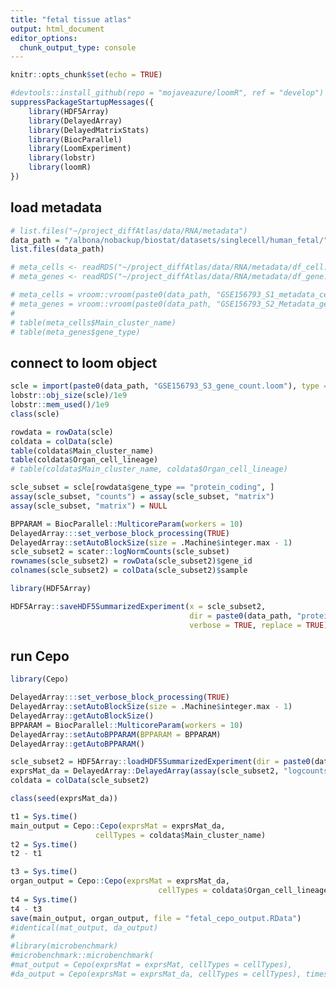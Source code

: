 ```yaml
---
title: "fetal tissue atlas"
output: html_document
editor_options: 
  chunk_output_type: console
---
```


```r
knitr::opts_chunk$set(echo = TRUE)
```

```r
#devtools::install_github(repo = "mojaveazure/loomR", ref = "develop")
suppressPackageStartupMessages({
    library(HDF5Array)
    library(DelayedArray)
    library(DelayedMatrixStats)
    library(BiocParallel)
    library(LoomExperiment)
    library(lobstr)
    library(loomR)
})
```

## load metadata
```r
# list.files("~/project_diffAtlas/data/RNA/metadata")
data_path = "/albona/nobackup/biostat/datasets/singlecell/human_fetal/"
list.files(data_path)

# meta_cells <- readRDS("~/project_diffAtlas/data/RNA/metadata/df_cell.RDS")
# meta_genes <- readRDS("~/project_diffAtlas/data/RNA/metadata/df_gene.RDS")

# meta_cells = vroom::vroom(paste0(data_path, "GSE156793_S1_metadata_cells.txt.gz"), delim = ",")
# meta_genes = vroom::vroom(paste0(data_path, "GSE156793_S2_Metadata_genes.txt.gz"), delim = ",")
# 
# table(meta_cells$Main_cluster_name)
# table(meta_genes$gene_type)
```

## connect to loom object

```r
scle = import(paste0(data_path, "GSE156793_S3_gene_count.loom"), type = "SingleCellLoomExperiment")
lobstr::obj_size(scle)/1e9
lobstr::mem_used()/1e9
class(scle)

rowdata = rowData(scle)
coldata = colData(scle)
table(coldata$Main_cluster_name)
table(coldata$Organ_cell_lineage)
# table(coldata$Main_cluster_name, coldata$Organ_cell_lineage)

scle_subset = scle[rowdata$gene_type == "protein_coding", ]
assay(scle_subset, "counts") = assay(scle_subset, "matrix")
assay(scle_subset, "matrix") = NULL

BPPARAM = BiocParallel::MulticoreParam(workers = 10)
DelayedArray:::set_verbose_block_processing(TRUE)
DelayedArray::setAutoBlockSize(size = .Machine$integer.max - 1)
scle_subset2 = scater::logNormCounts(scle_subset)
rownames(scle_subset2) = rowData(scle_subset2)$gene_id
colnames(scle_subset2) = colData(scle_subset2)$sample

library(HDF5Array)

HDF5Array::saveHDF5SummarizedExperiment(x = scle_subset2, 
                                        dir = paste0(data_path, "protein_coding_subset_normalised.h5"), 
                                        verbose = TRUE, replace = TRUE)
```

## run Cepo
```r
library(Cepo)
```

```r
DelayedArray:::set_verbose_block_processing(TRUE)
DelayedArray::setAutoBlockSize(size = .Machine$integer.max - 1)
DelayedArray::getAutoBlockSize()
BPPARAM = BiocParallel::MulticoreParam(workers = 10)
DelayedArray::setAutoBPPARAM(BPPARAM = BPPARAM)
DelayedArray::getAutoBPPARAM()

scle_subset2 = HDF5Array::loadHDF5SummarizedExperiment(dir = paste0(data_path, "protein_coding_subset_normalised.h5"))
exprsMat_da = DelayedArray::DelayedArray(assay(scle_subset2, "logcounts"))
coldata = colData(scle_subset2)

class(seed(exprsMat_da))

t1 = Sys.time()
main_output = Cepo::Cepo(exprsMat = exprsMat_da, 
                   cellTypes = coldata$Main_cluster_name)
t2 = Sys.time()
t2 - t1

t3 = Sys.time()
organ_output = Cepo::Cepo(exprsMat = exprsMat_da, 
                                 cellTypes = coldata$Organ_cell_lineage)
t4 = Sys.time()
t4 - t3
save(main_output, organ_output, file = "fetal_cepo_output.RData")
#identical(mat_output, da_output)
#
#library(microbenchmark)
#microbenchmark::microbenchmark(
#mat_output = Cepo(exprsMat = exprsMat, cellTypes = cellTypes),
#da_output = Cepo(exprsMat = exprsMat_da, cellTypes = cellTypes), times = 10)
```

